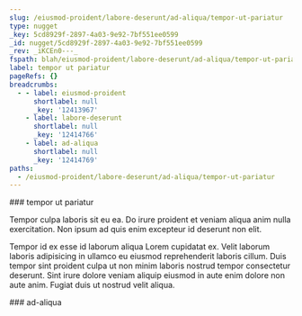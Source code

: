 ```yaml
---
slug: /eiusmod-proident/labore-deserunt/ad-aliqua/tempor-ut-pariatur
type: nugget
_key: 5cd8929f-2897-4a03-9e92-7bf551ee0599
_id: nugget/5cd8929f-2897-4a03-9e92-7bf551ee0599
_rev: _iKCEn0---_
fspath: blah/eiusmod-proident/labore-deserunt/ad-aliqua/tempor-ut-pariatur.md
label: tempor ut pariatur
pageRefs: {}
breadcrumbs:
  - - label: eiusmod-proident
      shortlabel: null
      _key: '12413967'
    - label: labore-deserunt
      shortlabel: null
      _key: '12414766'
    - label: ad-aliqua
      shortlabel: null
      _key: '12414769'
paths:
  - /eiusmod-proident/labore-deserunt/ad-aliqua/tempor-ut-pariatur
---
```


<NuggetArea>
<Nugget slug="/eiusmod-proident/labore-deserunt/ad-aliqua/tempor-ut-pariatur" type="nugget" _key="5cd8929f-2897-4a03-9e92-7bf551ee0599" _id="nugget/5cd8929f-2897-4a03-9e92-7bf551ee0599" _rev="_iKCEn0---_" fspath="blah/eiusmod-proident/labore-deserunt/ad-aliqua/tempor-ut-pariatur.md" label="tempor ut pariatur" paths="/eiusmod-proident/labore-deserunt/ad-aliqua/tempor-ut-pariatur">
<NuggetBody>
### tempor ut pariatur

Tempor culpa laboris sit eu ea. Do irure proident et veniam aliqua anim nulla exercitation. Non ipsum ad quis enim excepteur id deserunt non elit.

Tempor id ex esse id laborum aliqua Lorem cupidatat ex. Velit laborum laboris adipisicing in ullamco eu eiusmod reprehenderit laboris cillum. Duis tempor sint proident culpa ut non minim laboris nostrud tempor consectetur deserunt. Sint irure dolore veniam aliquip eiusmod in aute enim dolore non aute anim. Fugiat duis ut nostrud velit aliqua.

</NuggetBody>
<Breadcrumbs>
<Crumbs>
<Crumb _key="12413967" label="eiusmod-proident" /><Crumb _key="12414766" label="labore-deserunt" /><Crumb _key="12414769" label="ad-aliqua" />
</Crumbs>
</Breadcrumbs>
</Nugget>

<NuggetsInbound>
</NuggetsInbound>
<NuggetsOutbound>
</NuggetsOutbound>
</NuggetArea>
<PassagesInbound>
<Passage direction="inbound" type="passage" _key="12414769" _id="passage/12414769" _rev="_iKCEnz6---" label="ad-aliqua" passage="ad-aliqua" fspath="blah/eiusmod-proident/labore-deserunt/ad-aliqua" paths="/eiusmod-proident/labore-deserunt/ad-aliqua" slug="/eiusmod-proident/labore-deserunt/ad-aliqua">
<NuggetBody>
### ad-aliqua

</NuggetBody>
<Breadcrumbs>
<Crumbs>
<Crumb _key="12413967" label="eiusmod-proident" /><Crumb _key="12414766" label="labore-deserunt" />
</Crumbs>
</Breadcrumbs>
</Passage>

</PassagesInbound>
<PassagesOutbound>
</PassagesOutbound>